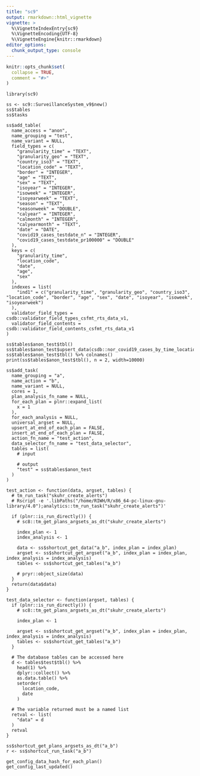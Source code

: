 ```yaml
---
title: "sc9"
output: rmarkdown::html_vignette
vignette: >
  %\VignetteIndexEntry{sc9}
  %\VignetteEncoding{UTF-8}
  %\VignetteEngine{knitr::rmarkdown}
editor_options: 
  chunk_output_type: console
---
```


```r
knitr::opts_chunk$set(
  collapse = TRUE,
  comment = "#>"
)
```

```
library(sc9)

ss <- sc9::SurveillanceSystem_v9$new()
ss$tables
ss$tasks

ss$add_table(
  name_access = "anon",
  name_grouping = "test",
  name_variant = NULL,
  field_types = c(
    "granularity_time" = "TEXT",
    "granularity_geo" = "TEXT",
    "country_iso3" = "TEXT",
    "location_code" = "TEXT",
    "border" = "INTEGER",
    "age" = "TEXT",
    "sex" = "TEXT",
    "isoyear" = "INTEGER",
    "isoweek" = "INTEGER",
    "isoyearweek" = "TEXT",
    "season" = "TEXT",
    "seasonweek" = "DOUBLE",
    "calyear" = "INTEGER",
    "calmonth" = "INTEGER",
    "calyearmonth" = "TEXT",
    "date" = "DATE",
    "covid19_cases_testdate_n" = "INTEGER",
    "covid19_cases_testdate_pr100000" = "DOUBLE"
  ),
  keys = c(
    "granularity_time",
    "location_code",
    "date",
    "age",
    "sex"
  ),
  indexes = list(
    "ind1" = c("granularity_time", "granularity_geo", "country_iso3", "location_code", "border", "age", "sex", "date", "isoyear", "isoweek", "isoyearweek")
  ),
  validator_field_types = csdb::validator_field_types_csfmt_rts_data_v1,
  validator_field_contents = csdb::validator_field_contents_csfmt_rts_data_v1
)

ss$tables$anon_test$tbl()
ss$tables$anon_test$upsert_data(csdb::nor_covid19_cases_by_time_location)
ss$tables$anon_test$tbl() %>% colnames()
print(ss$tables$anon_test$tbl(), n = 2, width=10000)

ss$add_task(
  name_grouping = "a",
  name_action = "b",
  name_variant = NULL,
  cores = 1,
  plan_analysis_fn_name = NULL,
  for_each_plan = plnr::expand_list(
    x = 1
  ),
  for_each_analysis = NULL,
  universal_argset = NULL,
  upsert_at_end_of_each_plan = FALSE,
  insert_at_end_of_each_plan = FALSE,
  action_fn_name = "test_action",
  data_selector_fn_name = "test_data_selector",
  tables = list(
    # input

    # output
    "test" = ss$tables$anon_test
  )
)

test_action <- function(data, argset, tables) {
  # tm_run_task("skuhr_create_alerts")
  # Rscript -e '.libPaths("/home/RIWH/R/x86_64-pc-linux-gnu-library/4.0");analytics::tm_run_task("skuhr_create_alerts")'

  if (plnr::is_run_directly()) {
    # sc8::tm_get_plans_argsets_as_dt("skuhr_create_alerts")

    index_plan <- 1
    index_analysis <- 1

    data <- ss$shortcut_get_data("a_b", index_plan = index_plan)
    argset <- ss$shortcut_get_argset("a_b", index_plan = index_plan, index_analysis = index_analysis)
    tables <- ss$shortcut_get_tables("a_b")

    # pryr::object_size(data)
  }
  return(data$data)
}

test_data_selector <- function(argset, tables) {
  if (plnr::is_run_directly()) {
    # sc8::tm_get_plans_argsets_as_dt("skuhr_create_alerts")

    index_plan <- 1

    argset <- ss$shortcut_get_argset("a_b", index_plan = index_plan, index_analysis = index_analysis)
    tables <- ss$shortcut_get_tables("a_b")
  }

  # The database tables can be accessed here
  d <- tables$test$tbl() %>%
    head(1) %>% 
    dplyr::collect() %>%
    as.data.table() %>%
    setorder(
      location_code,
      date
    )

  # The variable returned must be a named list
  retval <- list(
    "data" = d
  )
  retval
}

ss$shortcut_get_plans_argsets_as_dt("a_b")
r <- ss$shortcut_run_task("a_b")

get_config_data_hash_for_each_plan()
get_config_last_updated()
```






